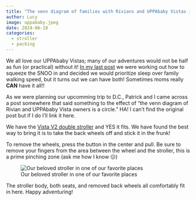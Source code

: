 ```yaml
---
title: "The venn diagram of families with Rivians and UPPAbaby Vistas is a circle"
author: Lucy
image: uppababy.jpeg
date: 2024-06-10
categories:
  - stroller
  - packing
---
```


We all love our UPPAbaby Vistas; many of our adventures would not be half as fun (or practical) without it! [In my last post](/posts/2024-06-06-happiest-ev/index.html) we were working out how to squeeze the SNOO in and decided we would prioritize sleep over family walking speed, but it turns out we can have both! Sometimes moms really **CAN** have it all!!

::: {.column-margin}
As we were planning our upcomming trip to D.C., Patrick and I came across a post somewhere that said something to the effect of "the venn diagram of Rivian and UPPAbaby Vista owners is a circle." HA! I can't find the original post but if I do I'll link it here. 
:::

We have the [Vista V2 double stroller](https://uppababy.com/strollers/full-size/vista-v2/jake/) and YES it fits. We have found the best way to bring it is to take the back wheels off and stick it in the frunk! 

::: {.callout-tip}
To remove the wheels, press the button in the center and pull. Be sure to remove your fingers from the area between the wheel and the stroller, this is a prime pinching zone (ask me how I know 😑) 
:::

::: {.centered-image}
![Our beloved stroller in one of our favorite places](uppababy.jpeg)
::: 

The stroller body, both seats, and removed back wheels all comfortably fit in here. Happy adventuring!


